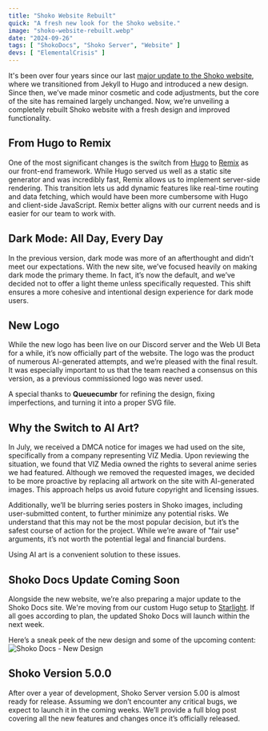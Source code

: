 ```yaml
---
title: "Shoko Website Rebuilt"
quick: "A fresh new look for the Shoko website."
image: "shoko-website-rebuilt.webp"
date: "2024-09-26"
tags: [ "ShokoDocs", "Shoko Server", "Website" ]
devs: [ "ElementalCrisis" ]
---
```



It's been over four years since our last [major update to the Shoko website](/blog/shoko-website-updated),
where we transitioned from Jekyll to Hugo and introduced a new design. Since then, we’ve made minor cosmetic and
code adjustments, but the core of the site has remained largely unchanged. Now, we’re unveiling a completely rebuilt
Shoko website with a fresh design and improved functionality.

## From Hugo to Remix

One of the most significant changes is the switch from [Hugo](https://gohugo.io) to [Remix](https://remix.run) as our
front-end framework. While Hugo served us well as a static site generator and was incredibly fast, Remix allows us to
implement server-side rendering. This transition lets us add dynamic features like real-time routing and data
fetching, which would have been more cumbersome with Hugo and client-side JavaScript. Remix better aligns with our
current needs and is easier for our team to work with.

## Dark Mode: All Day, Every Day

In the previous version, dark mode was more of an afterthought and didn’t meet our expectations. With the new site,
we’ve focused heavily on making dark mode the primary theme. In fact, it’s now the default, and we’ve decided not to
offer a light theme unless specifically requested. This shift ensures a more cohesive and intentional design
experience for dark mode users.

## New Logo

While the new logo has been live on our Discord server and the Web UI Beta for a while, it’s now officially part
of the website. The logo was the product of numerous AI-generated attempts, and we’re pleased with the final result.
It was especially important to us that the team reached a consensus on this version, as a previous commissioned
logo was never used.

A special thanks to **Queuecumbr** for refining the design, fixing imperfections, and turning it into a proper SVG file.

## Why the Switch to AI Art?

In July, we received a DMCA notice for images we had used on the site, specifically from a company representing VIZ
Media. Upon reviewing the situation, we found that VIZ Media owned the rights to several anime series we had featured.
Although we removed the requested images, we decided to be more proactive by replacing all artwork on the site with
AI-generated images. This approach helps us avoid future copyright and licensing issues.

Additionally, we’ll be blurring series posters in Shoko images, including user-submitted content, to further minimize
any potential risks. We understand that this may not be the most popular decision, but it’s the safest course of action
for the project. While we’re aware of "fair use" arguments, it’s not worth the potential legal and financial burdens.

Using AI art is a convenient solution to these issues.

## Shoko Docs Update Coming Soon

Alongside the new website, we’re also preparing a major update to the Shoko Docs site. We're moving from our custom
Hugo setup to [Starlight](https://starlight.astro.build). If all goes according to plan, the updated Shoko Docs will
launch within the next week.

Here’s a sneak peek of the new design and some of the upcoming content:
<Image zoom={true} src="/images/blog/shoko-website-rebuilt-docs.webp" alt="Shoko Docs - New Design"/>

## Shoko Version 5.0.0

After over a year of development, Shoko Server version 5.00 is almost ready for release. Assuming we don’t encounter
any critical bugs, we expect to launch it in the coming weeks. We’ll provide a full blog post covering all the new
features and changes once it’s officially released.
